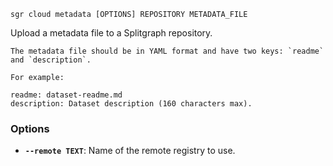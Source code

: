 
```sgr cloud metadata [OPTIONS] REPOSITORY METADATA_FILE```

Upload a metadata file to a Splitgraph repository.

    The metadata file should be in YAML format and have two keys: `readme` and `description`.

    For example:

```
readme: dataset-readme.md
description: Dataset description (160 characters max).
```
    

### Options

  * **`--remote TEXT`**: Name of the remote registry to use.
